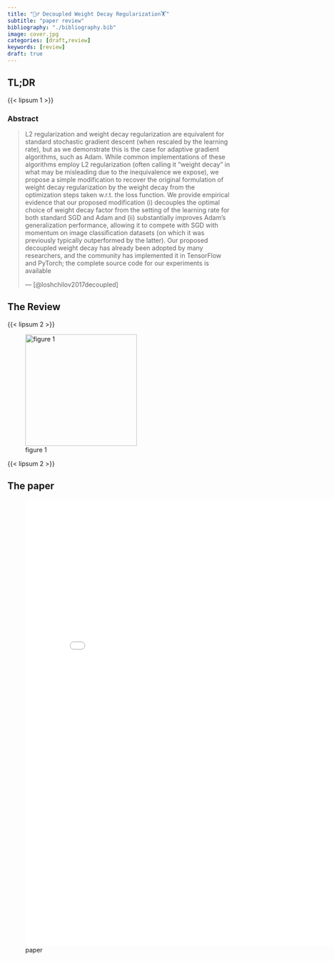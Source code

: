 ```yaml
---
title: "🏋️‍♂️ Decoupled Weight Decay Regularization🏋️"
subtitle: "paper review"
bibliography: "./bibliography.bib"
image: cover.jpg
categories: [draft,review]
keywords: [review]
draft: true
---
```



## TL;DR

{{< lipsum 1 >}} <!--PLACE THE TL;DR HERE SHORT AND OPINIONATED-->


### Abstract

> L2 regularization and weight decay regularization are equivalent for standard stochastic gradient descent (when rescaled by the learning rate), but as we demonstrate this is \emph{not} the case for adaptive gradient algorithms, such as Adam. While common implementations of these algorithms employ L2 regularization (often calling it "weight decay" in what may be misleading due to the inequivalence we expose), we propose a simple modification to recover the original formulation of weight decay regularization by \emph{decoupling} the weight decay from the optimization steps taken w.r.t. the loss function. We provide empirical evidence that our proposed modification (i) decouples the optimal choice of weight decay factor from the setting of the learning rate for both standard SGD and Adam and (ii) substantially improves Adam's generalization performance, allowing it to compete with SGD with momentum on image classification datasets (on which it was previously typically outperformed by the latter). Our proposed decoupled weight decay has already been adopted by many researchers, and the community has implemented it in TensorFlow and PyTorch; the complete source code for our experiments is available 
>
> --- [@loshchilov2017decoupled] 

## The Review 

{{< lipsum 2 >}}

![figure 1](./fig_1.jpg){#fig-1 .column-margin width="250px" group="figures"}

{{< lipsum 2 >}}

## The paper

![paper](./paper.pdf){.col-page width="800px" height="1000px"}
